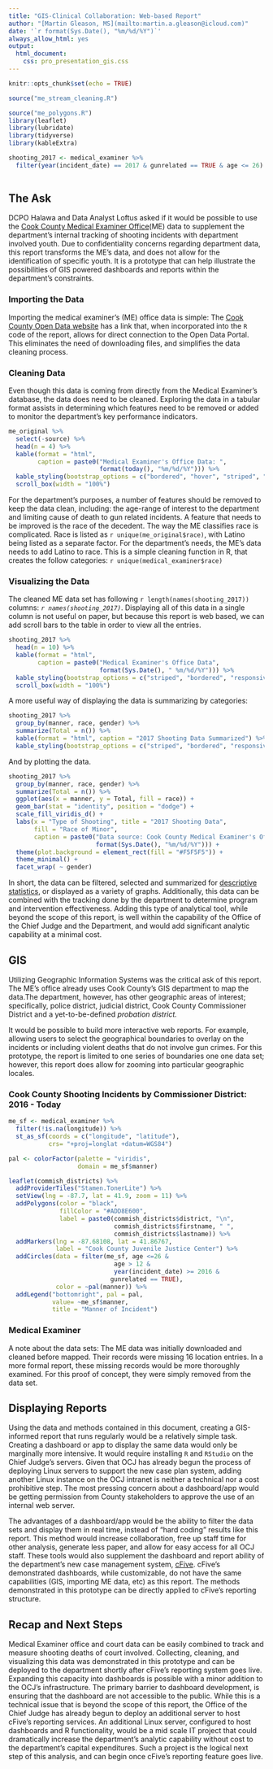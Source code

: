 ```yaml
---
title: "GIS-Clinical Collaboration: Web-based Report"
author: "[Martin Gleason, MS](mailto:martin.a.gleason@icloud.com)"
date: '`r format(Sys.Date(), "%m/%d/%Y")`'
always_allow_html: yes
output:
  html_document:
    css: pro_presentation_gis.css
---
```

```r
knitr::opts_chunk$set(echo = TRUE)

source("me_stream_cleaning.R")

source("me_polygons.R")
library(leaflet)
library(lubridate)
library(tidyverse)
library(kableExtra)

shooting_2017 <- medical_examiner %>%
  filter(year(incident_date) == 2017 & gunrelated == TRUE & age <= 26)
  
```

## The Ask
DCPO Halawa and Data Analyst Loftus asked if it would be possible to use the [Cook County Medical Examiner Office](https://maps.cookcountyil.gov/medexammaps/)(ME) data to supplement the department's internal tracking of shooting incidents with department involved youth. Due to confidentiality concerns regarding department data, this report transforms the ME's data, and does not allow for the identification of specific youth. It is a prototype that can help illustrate the possibilities of GIS powered dashboards and reports within the department's constraints.

### Importing the Data 
Importing the medical examiner's (ME) office data is simple: The [Cook County Open Data website](https://datacatalog.cookcountyil.gov) has a link that, when incorporated into the `R` code of the report, allows for direct connection to the Open Data Portal. This eliminates the need of downloading files, and simplifies the data cleaning process.

### Cleaning Data
Even though this data is coming from directly from the Medical Examiner's database, the data does need to be cleaned. Exploring the data in a tabular format assists in determining which features need to be removed or added to monitor the department's key performance indicators.

```r
me_original %>%
  select(-source) %>%
  head(n = 4) %>%
  kable(format = "html", 
        caption = paste0("Medical Examiner's Office Data: ", 
                         format(today(), "%m/%d/%Y"))) %>%
  kable_styling(bootstrap_options = c("bordered", "hover", "striped", "responsive")) %>%
  scroll_box(width = "100%")
```
For the department's purposes, a number of features should be removed to keep the data clean, including: the age-range of interest to the department and limiting cause of death to gun related incidents. A feature that needs to be improved is the race of the decedent. The way the ME classifies race is complicated. Race is listed as `r unique(me_original$race)`, with Latino being listed as a separate factor. For the department's needs, the ME's data needs to add Latino to race. This is a simple cleaning function in R, that creates the follow categories: `r unique(medical_examiner$race)`

### Visualizing the Data
The cleaned ME data set has following `r length(names(shooting_2017))` columns:
*`r names(shooting_2017)`*. Displaying all of this data in a single column is not useful on paper, but because this report is web based, we can add scroll bars to the table in order to view all the entries.

```r
shooting_2017 %>% 
  head(n = 10) %>%
  kable(format = "html", 
        caption = paste0("Medical Examiner's Office Data", 
                         format(Sys.Date(), " %m/%d/%Y"))) %>%
  kable_styling(bootstrap_options = c("striped", "bordered", "responsive")) %>%
  scroll_box(width = "100%")
```

A more useful way of displaying the data is summarizing by categories:

```r
shooting_2017 %>% 
  group_by(manner, race, gender) %>%
  summarize(Total = n()) %>%
  kable(format = "html", caption = "2017 Shooting Data Summarized") %>%
  kable_styling(bootstrap_options = c("striped", "bordered", "responsive"))

```

And by plotting the data.

```r
shooting_2017 %>% 
  group_by(manner, race, gender) %>%
  summarize(Total = n()) %>%
  ggplot(aes(x = manner, y = Total, fill = race)) + 
  geom_bar(stat = "identity", position = "dodge") + 
  scale_fill_viridis_d() + 
  labs(x = "Type of Shooting", title = "2017 Shooting Data", 
       fill = "Race of Minor", 
       caption = paste0("Data source: Cook County Medical Examiner's Office. Compiled on ",
                        format(Sys.Date(), "%m/%d/%Y"))) + 
  theme(plot.background = element_rect(fill = "#F5F5F5")) + 
  theme_minimal() +
  facet_wrap( ~ gender)
```

In short, the data can be filtered, selected and summarized for [descriptive statistics](https://en.wikipedia.org/wiki/Descriptive_statistics), or displayed as a variety of graphs. Additionally, this data can be combined with the tracking done by the department to determine program and intervention effectiveness. Adding this type of analytical tool, while beyond the scope of this report, is well within the capability of the Office of the Chief Judge and the Department, and would add significant analytic capability at a minimal cost.

## GIS
Utilizing Geographic Information Systems was the critical ask of this report. The ME's office already uses Cook County's GIS department to map the data.The department, however, has other geographic areas of interest; specifically, police district, judicial district, Cook County Commissioner District and a yet-to-be-defined *probation district.* 

It would be possible to build more interactive web reports. For example, allowing users to select the geographical boundaries to overlay on the incidents or including violent deaths that do not involve gun crimes. For this prototype, the report is limited to one series of boundaries one one data set; however, this report does allow for zooming into particular geographic locales.


### Cook County Shooting Incidents by Commissioner District: 2016 - Today
```r

me_sf <- medical_examiner %>%
  filter(!is.na(longitude)) %>%
  st_as_sf(coords = c("longitude", "latitude"),
           crs= "+proj=longlat +datum=WGS84")

pal <- colorFactor(palette = "viridis",
                   domain = me_sf$manner)

leaflet(commish_districts) %>%
  addProviderTiles("Stamen.TonerLite") %>%
  setView(lng = -87.7, lat = 41.9, zoom = 11) %>%
  addPolygons(color = "black",
              fillColor = "#ADD8E600",
              label = paste0(commish_districts$district, "\n",
                             commish_districts$firstname, " ", 
                             commish_districts$lastname)) %>%
  addMarkers(lng = -87.68108, lat = 41.86767,
             label = "Cook County Juvenile Justice Center") %>%
  addCircles(data = filter(me_sf, age <=26 &
                             age > 12 & 
                             year(incident_date) >= 2016 & 
                            gunrelated == TRUE),
             color = ~pal(manner)) %>%
  addLegend("bottomright", pal = pal,
            value= ~me_sf$manner,
            title = "Manner of Incident") 

```


### Medical Examiner

A note about the data sets: The ME data was initially downloaded and cleaned before mapped. Their records were missing 16 location entries. In a more formal report, these missing records would be more thoroughly examined. For this proof of concept, they were simply removed from the data set.

## Displaying Reports
Using the data and methods contained in this document, creating a GIS-informed report that runs regularly would be a relatively simple task. Creating a dashboard or app to display the same data would only be marginally more intensive. It would require installing `R` and `RStudio` on the Chief Judge's servers. Given that OCJ has already begun the process of deploying Linux servers to support the new case plan system, adding another Linux instance on the OCJ intranet is neither a technical nor a cost prohibitive step. The most pressing concern about a dashboard/app would be getting permission from County stakeholders to approve the use of an internal web server.

The advantages of a dashboard/app would be the ability to filter the data sets and display them in real time, instead of "hard coding" results like this report. This method would increase collaboration, free up staff time for other analysis, generate less paper, and allow for easy access for all OCJ staff. These tools would also supplement the dashboard and report ability of the department's new case management system, [cFive](https://www.cfive.com/products/supervisor/). cFive's demonstrated dashboards, while customizable, do not have the same capabilities (GIS, importing ME data, etc) as this report. The methods demonstrated in this prototype can be directly applied to cFive's reporting structure. 

## Recap and Next Steps
Medical Examiner office and court data can be easily combined to track and measure shooting deaths of court involved. Collecting, cleaning, and visualizing this data was demonstrated in this prototype and can be deployed to the department shortly after cFive's reporting system goes live. Expanding this capacity into dashboards is possible with a minor addition to the OCJ's infrastructure. The primary barrier to dashboard development, is ensuring that the dashboard are not accessible to the public. While this is a technical issue that is beyond the scope of this report, the Office of the Chief Judge has already begun to deploy an additional server to host cFive's reporting services. An additional Linux server, configured to host dashboards and R functionality, would be a mid scale IT project that could dramatically increase the department's analytic capability without cost to the department's capital expenditures. Such a project is the logical next step of this analysis, and can begin once cFive's reporting feature goes live.